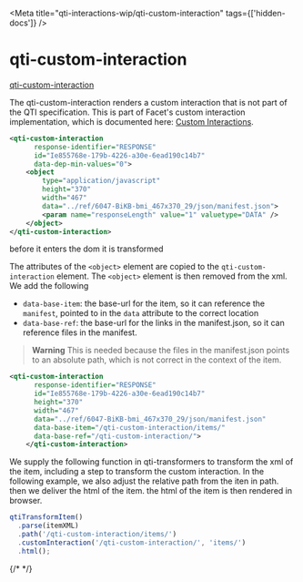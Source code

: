 

<Meta title="qti-interactions-wip/qti-custom-interaction" tags={['hidden-docs']} />

# qti-custom-interaction

[qti-custom-interaction](https://www.imsglobal.org/spec/qti/v3p0/impl#h.ml3l73qfo5e3)

The qti-custom-interaction renders a custom interaction that is not part of the QTI specification.
This is part of Facet's custom interaction implementation, which is documented here: [Custom Interactions](<https://qti-components.citolab.nl/documentation/Custom Script Interaction API Reference 1.0.pdf>).

```xml
<qti-custom-interaction
      response-identifier="RESPONSE"
      id="Ie855768e-179b-4226-a30e-6ead190c14b7"
      data-dep-min-values="0">
    <object
        type="application/javascript"
        height="370"
        width="467"
        data="../ref/6047-BiKB-bmi_467x370_29/json/manifest.json">
        <param name="responseLength" value="1" valuetype="DATA" />
    </object>
</qti-custom-interaction>
```

before it enters the dom it is transformed

The attributes of the `<object>` element are copied to the `qti-custom-interaction` element.
The `<object>` element is then removed from the xml.
We add the following

- `data-base-item`: the base-url for the item, so it can reference the `manifest`, pointed to in the `data` attribute to the correct location
- `data-base-ref`: the base-url for the links in the manifest.json, so it can reference files in the manifest.

> **Warning**
> This is needed because the files in the manifest.json points to an absolute path, which is not correct in the context of the item.

```xml
<qti-custom-interaction
      response-identifier="RESPONSE"
      id="Ie855768e-179b-4226-a30e-6ead190c14b7"
      height="370"
      width="467"
      data="../ref/6047-BiKB-bmi_467x370_29/json/manifest.json"
      data-base-item="/qti-custom-interaction/items/"
      data-base-ref="/qti-custom-interaction/">
    </qti-custom-interaction>
```

We supply the following function in qti-transformers to transform the xml of the item, including a step to transform the custom interaction.
In the following example, we also adjust the relative path from the iten in path.
then we deliver the html of the item.
the html of the item is then rendered in browser.

```js
qtiTransformItem()
  .parse(itemXML)
  .path('/qti-custom-interaction/items/')
  .customInteraction('/qti-custom-interaction/', 'items/')
  .html();
```

{/* <Source of={Stories.TransformXML} /> */}

<Canvas of={Stories.Default} />

<Canvas of={Stories.TransformXML} />

<Canvas of={Stories.TransformItem} />
